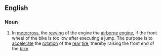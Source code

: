 ==English==

===Noun===
{{en-noun|head=[[panic]] [[rev]]}}

# {{lb|en|sports}} In [[motocross]], the [[revving]] of the engine the [[airborne]] [[engine]], if the front wheel of the bike is too low after executing a jump. The purpose is to [[accelerate]] the [[rotation]] of the [[rear]] [[tire]], thereby raising the front end of the [[bike]].